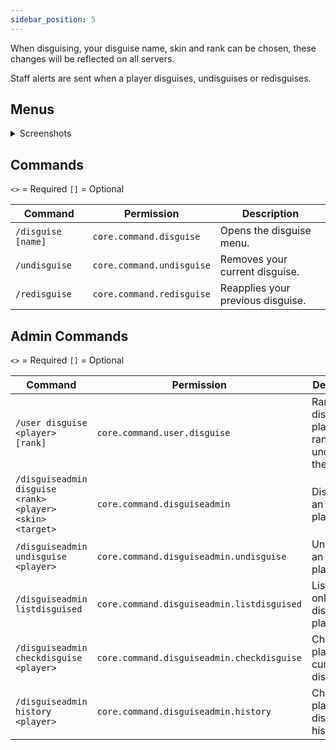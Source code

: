 ```yaml
---
sidebar_position: 5
---
```


When disguising, your disguise name, skin and rank can be chosen,
these changes will be reflected on all servers.

Staff alerts are sent when a player disguises, undisguises or redisguises.

## Menus

<details>
<summary>Screenshots</summary>

![Rank Menu](./assets/disguise/rank.png)

![Skin Menu](./assets/disguise/skin.png)
</details>

## Commands

`<>` = Required `[]` = Optional

Command            | Permission                | Description
------------------ | ------------------------- | ---------------------------------
`/disguise [name]` | `core.command.disguise`   | Opens the disguise menu.
`/undisguise`      | `core.command.undisguise` | Removes your current disguise.
`/redisguise`      | `core.command.redisguise` | Reapplies your previous disguise.

## Admin Commands

`<>` = Required `[]` = Optional

Command                                                   | Permission                                 | Description
--------------------------------------------------------- | ------------------------------------------ | --------------------------------------------------
`/user disguise <player> [rank]`                          | `core.command.user.disguise`               | Rank disguises a player, no rank undisguises them.
`/disguiseadmin disguise <rank> <player> <skin> <target>` | `core.command.disguiseadmin`               | Disguises an online player.
`/disguiseadmin undisguise <player>`                      | `core.command.disguiseadmin.undisguise`    | Undisguises an online player.
`/disguiseadmin listdisguised`                            | `core.command.disguiseadmin.listdisguised` | Lists all online disguised players.
`/disguiseadmin checkdisguise <player>`                   | `core.command.disguiseadmin.checkdisguise` | Checks a player's current disguise.
`/disguiseadmin history <player>`                         | `core.command.disguiseadmin.history`       | Checks a player's disguise history.
